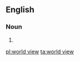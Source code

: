 ==English==
{{wikipedia}}

===Noun===
{{en-noun}}

# {{alternative spelling of|worldview}}

[[pl:world view]]
[[ta:world view]]